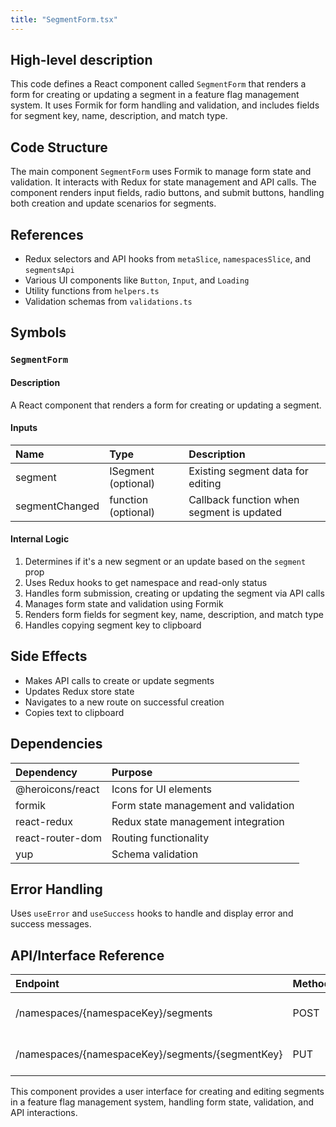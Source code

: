 ```yaml
---
title: "SegmentForm.tsx"
---
```


## High-level description
This code defines a React component called `SegmentForm` that renders a form for creating or updating a segment in a feature flag management system. It uses Formik for form handling and validation, and includes fields for segment key, name, description, and match type.

## Code Structure
The main component `SegmentForm` uses Formik to manage form state and validation. It interacts with Redux for state management and API calls. The component renders input fields, radio buttons, and submit buttons, handling both creation and update scenarios for segments.

## References
- Redux selectors and API hooks from `metaSlice`, `namespacesSlice`, and `segmentsApi`
- Various UI components like `Button`, `Input`, and `Loading`
- Utility functions from `helpers.ts`
- Validation schemas from `validations.ts`

## Symbols

### `SegmentForm`
#### Description
A React component that renders a form for creating or updating a segment.

#### Inputs
| Name | Type | Description |
|:-----|:-----|:------------|
| segment | ISegment (optional) | Existing segment data for editing |
| segmentChanged | function (optional) | Callback function when segment is updated |

#### Internal Logic
1. Determines if it's a new segment or an update based on the `segment` prop
2. Uses Redux hooks to get namespace and read-only status
3. Handles form submission, creating or updating the segment via API calls
4. Manages form state and validation using Formik
5. Renders form fields for segment key, name, description, and match type
6. Handles copying segment key to clipboard

## Side Effects
- Makes API calls to create or update segments
- Updates Redux store state
- Navigates to a new route on successful creation
- Copies text to clipboard

## Dependencies
| Dependency | Purpose |
|:-----------|:--------|
| @heroicons/react | Icons for UI elements |
| formik | Form state management and validation |
| react-redux | Redux state management integration |
| react-router-dom | Routing functionality |
| yup | Schema validation |

## Error Handling
Uses `useError` and `useSuccess` hooks to handle and display error and success messages.

## API/Interface Reference
| Endpoint | Method | Request | Response | Description |
|:---------|:-------|:--------|:---------|:------------|
| /namespaces/{namespaceKey}/segments | POST | ISegmentBase | ISegment | Create a new segment |
| /namespaces/{namespaceKey}/segments/{segmentKey} | PUT | ISegmentBase | ISegment | Update an existing segment |

This component provides a user interface for creating and editing segments in a feature flag management system, handling form state, validation, and API interactions.